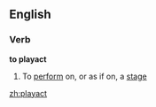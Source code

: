 ==English==

===Verb===
'''to playact'''

# To [[perform]] on, or as if on, a [[stage]]

[[zh:playact]]